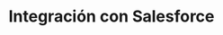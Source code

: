 ---
title: "Integración con Salesforce"
description: "Esta guía te muestra cómo integrar Treble con Salesforce."
---